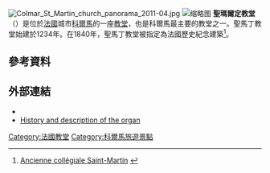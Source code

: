 [[File:Colmar_St_Martin_church_panorama_2011-04.jpg|thumb]]
[[File:Collégiale_Saint-Martin_Nave_01.jpg|缩略图]]
'''聖瑪爾定教堂'''（{{lang-fr|Église Saint-Martin}}）是位於[[法國|法國]]城市[[科爾馬|科爾馬]]的一座[[教堂|教堂]]，也是科爾馬最主要的教堂之一。聖馬丁教堂始建於1234年。在1840年，聖馬丁教堂被指定為法國歷史紀念建築<ref>[http://www.culture.gouv.fr/public/mistral/merimee_fr?ACTION=CHERCHER&FIELD_1=REF&VALUE_1=PA00085368 Ancienne collégiale Saint-Martin] {{fr icon}}</ref>。

== 參考資料 ==
{{Reflist}}

==外部連結==
{{Commonscat-inline|Saint-Martin, Colmar|Saint-Martin Church, Colmar}}
*{{structurae|s0014447}}
*[https://web.archive.org/web/20160215123430/http://decouverte.orgue.free.fr/orgues/costmart.htm History and description of the organ] {{fr icon}}

[[Category:法國教堂|Category:法國教堂]]
[[Category:科爾馬旅遊景點|Category:科爾馬旅遊景點]]